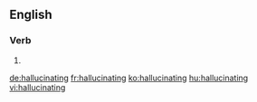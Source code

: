 ==English==

===Verb===
{{head|en}}

# {{present participle of|hallucinate}}

[[de:hallucinating]]
[[fr:hallucinating]]
[[ko:hallucinating]]
[[hu:hallucinating]]
[[vi:hallucinating]]